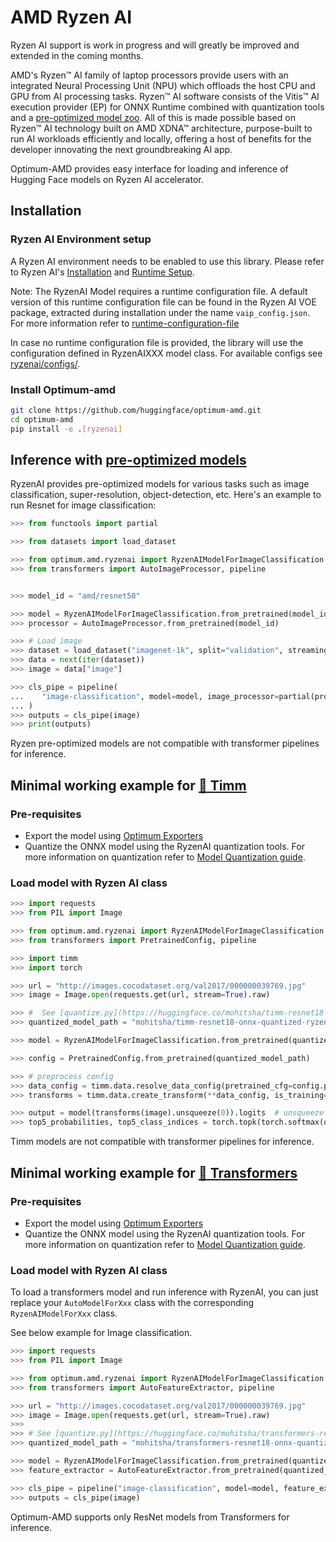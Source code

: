 <!--Copyright 2023 The HuggingFace Team. All rights reserved.
Licensed under the MIT License.
-->

# AMD Ryzen AI

<Tip>
Ryzen AI support is work in progress and will greatly be improved and extended in the coming months.
</Tip>

AMD's Ryzen™ AI family of laptop processors provide users with an integrated Neural Processing Unit (NPU) which offloads the host CPU and GPU from AI processing tasks. Ryzen™ AI software consists of the Vitis™ AI execution provider (EP) for ONNX Runtime combined with quantization tools and a [pre-optimized model zoo](https://huggingface.co/models?other=RyzenAI). All of this is made possible based on Ryzen™ AI technology built on AMD XDNA™ architecture, purpose-built to run AI workloads efficiently and locally, offering a host of benefits for the developer innovating the next groundbreaking AI app.

Optimum-AMD provides easy interface for loading and inference of Hugging Face models on Ryzen AI accelerator.

## Installation

### Ryzen AI Environment setup

A Ryzen AI environment needs to be enabled to use this library. Please refer to Ryzen AI's [Installation](https://ryzenai.docs.amd.com/en/latest/inst.html) and [Runtime Setup](https://ryzenai.docs.amd.com/en/latest/runtime_setup.html).

Note:
The RyzenAI Model requires a runtime configuration file. A default version of this runtime configuration file can be found in the Ryzen AI VOE package, extracted during installation under the name `vaip_config.json`.
For more information refer to [runtime-configuration-file](https://ryzenai.docs.amd.com/en/latest/runtime_setup.html#runtime-configuration-file)

In case no runtime configuration file is provided, the library will use the configuration defined in RyzenAIXXX model class. For available configs see [ryzenai/configs/](https://github.com/huggingface/optimum-amd/tree/main/optimum/amd/ryzenai/configs/).

### Install Optimum-amd

```bash
git clone https://github.com/huggingface/optimum-amd.git
cd optimum-amd
pip install -e .[ryzenai]
```

## Inference with [pre-optimized models](https://huggingface.co/models?other=RyzenAI)

RyzenAI provides pre-optimized models for various tasks such as image classification, super-resolution, object-detection, etc. Here's an example to run Resnet for image classification:

```python
>>> from functools import partial

>>> from datasets import load_dataset

>>> from optimum.amd.ryzenai import RyzenAIModelForImageClassification
>>> from transformers import AutoImageProcessor, pipeline


>>> model_id = "amd/resnet50"

>>> model = RyzenAIModelForImageClassification.from_pretrained(model_id)
>>> processor = AutoImageProcessor.from_pretrained(model_id)

>>> # Load image
>>> dataset = load_dataset("imagenet-1k", split="validation", streaming=True, trust_remote_code=True)
>>> data = next(iter(dataset))
>>> image = data["image"]

>>> cls_pipe = pipeline(
...    "image-classification", model=model, image_processor=partial(processor, data_format="channels_last")
... )
>>> outputs = cls_pipe(image)
>>> print(outputs)
```

<Tip warning={true}>
Ryzen pre-optimized models are not compatible with transformer pipelines for inference.
</Tip>


## Minimal working example for [🤗 Timm](https://huggingface.co/docs/timm/index)

### Pre-requisites
* Export the model using [Optimum Exporters](https://huggingface.co/docs/optimum/main/en/exporters/onnx/usage_guides/export_a_model)
* Quantize the ONNX model using the RyzenAI quantization tools. For more information on quantization refer to [Model Quantization guide](https://huggingface.co/docs/optimum/main/en/amd/ryzenai/usage_guides/quantization).

### Load model with Ryzen AI class

```python
>>> import requests
>>> from PIL import Image

>>> from optimum.amd.ryzenai import RyzenAIModelForImageClassification
>>> from transformers import PretrainedConfig, pipeline

>>> import timm
>>> import torch

>>> url = "http://images.cocodataset.org/val2017/000000039769.jpg"
>>> image = Image.open(requests.get(url, stream=True).raw)

>>> #  See [quantize.py](https://huggingface.co/mohitsha/timm-resnet18-onnx-quantized-ryzen/blob/main/quantize.py) for more details on quantization.
>>> quantized_model_path = "mohitsha/timm-resnet18-onnx-quantized-ryzen"

>>> model = RyzenAIModelForImageClassification.from_pretrained(quantized_model_path)

>>> config = PretrainedConfig.from_pretrained(quantized_model_path)

>>> # preprocess config
>>> data_config = timm.data.resolve_data_config(pretrained_cfg=config.pretrained_cfg)
>>> transforms = timm.data.create_transform(**data_config, is_training=False)

>>> output = model(transforms(image).unsqueeze(0)).logits  # unsqueeze single image into batch of 1
>>> top5_probabilities, top5_class_indices = torch.topk(torch.softmax(output, dim=1) * 100, k=5)
```

<Tip warning={true}>
Timm models are not compatible with transformer pipelines for inference.
</Tip>


## Minimal working example for [🤗 Transformers](https://huggingface.co/docs/transformers/index)

### Pre-requisites
* Export the model using [Optimum Exporters](https://huggingface.co/docs/optimum/main/en/exporters/onnx/usage_guides/export_a_model)
* Quantize the ONNX model using the RyzenAI quantization tools. For more information on quantization refer to [Model Quantization guide](https://huggingface.co/docs/optimum/main/en/amd/ryzenai/usage_guides/quantization).

### Load model with Ryzen AI class
To load a transformers model and run inference with RyzenAI, you can just replace your `AutoModelForXxx` class with the corresponding `RyzenAIModelForXxx` class.

See below example for Image classification.

```python
>>> import requests
>>> from PIL import Image

>>> from optimum.amd.ryzenai import RyzenAIModelForImageClassification
>>> from transformers import AutoFeatureExtractor, pipeline

>>> url = "http://images.cocodataset.org/val2017/000000039769.jpg"
>>> image = Image.open(requests.get(url, stream=True).raw)
>>> 
>>> # See [quantize.py](https://huggingface.co/mohitsha/transformers-resnet18-onnx-quantized-ryzen/blob/main/quantize.py) for more details on quantization.
>>> quantized_model_path = "mohitsha/transformers-resnet18-onnx-quantized-ryzen"

>>> model = RyzenAIModelForImageClassification.from_pretrained(quantized_model_path)
>>> feature_extractor = AutoFeatureExtractor.from_pretrained(quantized_model_path)

>>> cls_pipe = pipeline("image-classification", model=model, feature_extractor=feature_extractor)
>>> outputs = cls_pipe(image)
```

<Tip warning={true}>
Optimum-AMD supports only ResNet models from Transformers for inference.
</Tip>
